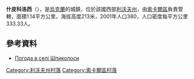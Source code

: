 {{coord|50|26|28|N|24|30|43|E|scale:100000|display=title}}

'''什皮科洛西'''（{{lang-uk|Шпиколоси}}），是[[烏克蘭|烏克蘭]]的城鎮，位於該國西部[[利沃夫州|利沃夫州]]，由[[索卡爾區|索卡爾區]]負責管轄，面積1.14平方公里，海拔高度213米，2001年人口380，人口密度每平方公里333.33人。

==參考資料==
* [http://weather.in.ua/ua/l'vovskaja/29135 Погода в селі Шпиколоси]{{Wayback|url=http://weather.in.ua/ua/l'vovskaja/29135 |date=20111221161514 }}

[[Category:利沃夫州村落|Category:利沃夫州村落]]
[[Category:索卡爾區村落|Category:索卡爾區村落]]


{{Lviv-geo-stub}}